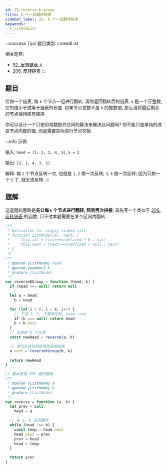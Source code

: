 ```yaml
---
id: 25-reverse-k-group
title: k-个一组翻转链表
sidebar_label: 25. k-个一组翻转链表
keywords:
  - LinkedList
---
```


:::success Tips
题目类型: LinkedList

相关题目:

- [92. 反转链表-ii](/leetcode/medium/92-reverse-between)
- [206. 反转链表](/leetcode/easy/206-reverse-list)
:::

## 题目

给你一个链表, 每 `k` 个节点一组进行翻转, 请你返回翻转后的链表. `k` 是一个正整数, 它的值小于或等于链表的长度. 如果节点总数不是 `k` 的整数倍, 那么请将最后剩余的节点保持原有顺序.

你可以设计一个只使用常数额外空间的算法来解决此问题吗? 你不能只是单纯的改变节点内部的值, 而是需要实际进行节点交换.

:::info 示例

输入: `head = [1, 2, 3, 4, 5]`, `k = 2`

输出: `[2, 1, 4, 3, 5]`

解释: 每 `2` 个节点反转一次, 也就是 `1`, `2` 做一次反转; `3`, `4` 做一次反转; 因为只剩一个 `5` 了, 就无须反转.
:::

## 题解

这道题的思路是**先让每 `k` 个节点进行翻转, 然后再次拼接**. 首先写一个类似于 [206. 反转链表](/leetcode/easy/206-reverse-list) 的函数, 只不过本题需要在某个区间内翻转.

```ts
/**
 * Definition for singly-linked list.
 * function ListNode(val, next) {
 *     this.val = (val===undefined ? 0 : val)
 *     this.next = (next===undefined ? null : next)
 * }
 */
/**
 * @param {ListNode} head
 * @param {number} k
 * @return {ListNode}
 */
var reverseKGroup = function (head, k) {
  if (head === null) return null

  let a = head,
    b = head

  for (let i = 0; i < k; i++) {
    // 不足 k 个, 不需要反转, base case
    if (b === null) return head
    b = b.next
  }
  // 反转前 k 个元素
  const newHead = reverse(a, b)

  // 递归反转后续链表并连接起来
  a.next = reverseKGroup(b, k)
  
  return newHead
}

// 基本就是 206 题的翻版
/**
 * @param {ListNode} a
 * @param {ListNode} b
 * @return {ListNode}
 */
var reverse = function (a, b) {
  let prev = null,
    head = a

  // 在 a, b 区间翻转
  while (head !== b) {
    const temp = head.next
    head.next = prev
    prev = head
    head = temp
  }

  return prev
}
```
